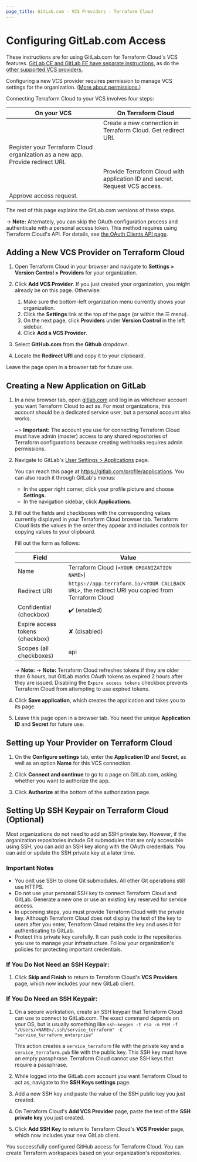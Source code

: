 ```yaml
---
page_title: GitLab.com - VCS Providers - Terraform Cloud
---
```


# Configuring GitLab.com Access

These instructions are for using GitLab.com for Terraform Cloud's VCS features. [GitLab CE and GitLab EE have separate instructions,](/cloud-docs/vcs/gitlab-eece) as do the [other supported VCS providers.](/cloud-docs/vcs)

Configuring a new VCS provider requires permission to manage VCS settings for the organization. ([More about permissions.](/cloud-docs/users-teams-organizations/permissions))

[permissions-citation]: #intentionally-unused---keep-for-maintainers

Connecting Terraform Cloud to your VCS involves four steps:

| On your VCS                                                                    | On Terraform Cloud                                                          |
| ------------------------------------------------------------------------------ | --------------------------------------------------------------------------- |
|                                                                                | Create a new connection in Terraform Cloud. Get redirect URI.               |
| Register your Terraform Cloud organization as a new app. Provide redirect URI. |                                                                             |
|                                                                                | Provide Terraform Cloud with application ID and secret. Request VCS access. |
| Approve access request.                                                        |                                                                             |

The rest of this page explains the GitLab.com versions of these steps.

-> **Note:** Alternately, you can skip the OAuth configuration process and authenticate with a personal access token. This method requires using Terraform Cloud's API. For details, see [the OAuth Clients API page](/cloud-docs/api-docs/oauth-clients).

## Adding a New VCS Provider on Terraform Cloud

1. Open Terraform Cloud in your browser and navigate to **Settings > Version Control > Providers** for your organization.

1. Click **Add VCS Provider**. If you just created your organization, you might already be on this page. Otherwise:

   1. Make sure the bottom-left organization menu currently shows your organization.
   1. Click the **Settings** link at the top of the page (or within the ☰ menu).
   1. On the next page, click **Providers** under **Version Control** in the left sidebar.
   1. Click **Add a VCS Provider**.

1. Select **GitHub.com** from the **Github** dropdown.

1. Locate the **Redirect URI** and copy it to your clipboard.

Leave the page open in a browser tab for future use.

## Creating a New Application on GitLab

1. In a new browser tab, open [gitlab.com](https://gitlab.com) and log in as whichever account you want Terraform Cloud to act as. For most organizations, this account should be a dedicated service user, but a personal account also works.

   ~> **Important:** The account you use for connecting Terraform Cloud must have admin (master) access to any shared repositories of Terraform configurations because creating webhooks requires admin permissions.

1. Navigate to GitLab's [User Settings > Applications](https://gitlab.com/profile/applications) page.

   You can reach this page at <https://gitlab.com/profile/applications>. You can also reach it through GitLab's menus:

   - In the upper right corner, click your profile picture and choose **Settings**.
   - In the navigation sidebar, click **Applications**.

1. Fill out the fields and checkboxes with the corresponding values currently displayed in your Terraform Cloud browser tab. Terraform Cloud lists the values in the order they appear and includes controls for copying values to your clipboard.

   Fill out the form as follows:

   | Field                   | Value                                                                                            |
   | ----------------------- | ------------------------------------------------------------------------------------------------ |
   | Name                    | Terraform Cloud (`<YOUR ORGANIZATION NAME>`)                                                     |
   | Redirect URI            | `https://app.terraform.io/<YOUR CALLBACK URL>`, the redirect URI you copied from Terraform Cloud |
   | Confidential (checkbox) | ✔️ (enabled)                                                                                     |
   | Expire access tokens (checkbox) | ✘ (disabled)                                                                             |
   | Scopes (all checkboxes) | api                                                                                              |

   -> **Note:**    -> **Note:** Terraform Cloud refreshes tokens if they are older than 6 hours, but GitLab marks OAuth tokens as expired 2 hours after they are issued. Disabling the `Expire access tokens` checkbox prevents Terraform Cloud from attempting to use expired tokens. 

1. Click **Save application**, which creates the application and takes you to its page.

1. Leave this page open in a browser tab. You need the unique **Application ID** and **Secret** for future use.

## Setting up Your Provider on Terraform Cloud

1. On the **Configure settings** tab, enter the **Application ID** and **Secret**, as well as an option **Name** for this VCS connection.

1. Click **Connect and continue** to go to a page on GitLab.com, asking whether you want to authorize the app.

1. Click **Authorize** at the bottom of the authorization page.

## Setting Up SSH Keypair on Terraform Cloud (Optional)

Most organizations do not need to add an SSH private key. However, if the organization repositories include Git submodules that are only accessible using SSH, you can add an SSH key along with the OAuth credentials. You can add or update the SSH private key at a later time.

### Important Notes

- You onlt use SSH to clone Git submodules. All other Git operations still use HTTPS.
- Do not use your personal SSH key to connect Terraform Cloud and GitLab. Generate a new one or use an existing key reserved for service access.
- In upcoming steps, you must provide Terraform Cloud with the private key. Although Terraform Cloud does not display the text of the key to users after you enter, Terraform Cloud retains the key and uses it for authenticating to GitLab.
- Protect this private key carefully. It can push code to the repositories you use to manage your infrastructure. Follow your organization's policies for protecting important credentials.

### If You Do Not Need an SSH Keypair:

1. Click **Skip and Finish** to return to Terraform Cloud's **VCS Providers** page, which now includes your new GitLab client.

### If You Do Need an SSH Keypair:

1. On a secure workstation, create an SSH keypair that Terraform Cloud can use to connect to GitLab.com. The exact command depends on your OS, but is usually something like `ssh-keygen -t rsa -m PEM -f "/Users/<NAME>/.ssh/service_terraform" -C "service_terraform_enterprise"`
   
   This action creates a `service_terraform` file with the private key and a `service_terraform.pub` file with the public key. This SSH key must have an empty passphrase. Terraform Cloud cannot use SSH keys that require a passphrase.

1. While logged into the GitLab.com account you want Terraform Cloud to act as, navigate to the **SSH Keys settings** page.

1. Add a new SSH key and paste the value of the SSH public key you just created.

1. On Terraform Cloud's **Add VCS Provider** page, paste the text of the **SSH private key** you just created.

1. Click **Add SSH Key** to return to Terraform Cloud's **VCS Provider** page, which now includes your new GitLab client.

You successfully configured GitHub access for Terraform Cloud. You can create Terraform workspaces based on your organization's repositories.
